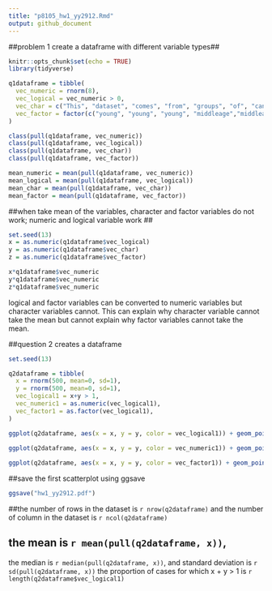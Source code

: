 ```yaml
---
title: "p8105_hw1_yy2912.Rmd"
output: github_document
---
```

##problem 1 create a dataframe with different variable types##

```r
knitr::opts_chunk$set(echo = TRUE)
library(tidyverse)
```

```r
q1dataframe = tibble(
  vec_numeric = rnorm(8),
  vec_logical = vec_numeric > 0,
  vec_char = c("This", "dataset", "comes", "from", "groups", "of", "cancer", "patients"),
  vec_factor = factor(c("young", "young", "young", "middleage","middleage","middleage", "old", "old"))
)

class(pull(q1dataframe, vec_numeric))
class(pull(q1dataframe, vec_logical))
class(pull(q1dataframe, vec_char))
class(pull(q1dataframe, vec_factor))

mean_numeric = mean(pull(q1dataframe, vec_numeric))
mean_logical = mean(pull(q1dataframe, vec_logical))
mean_char = mean(pull(q1dataframe, vec_char))
mean_factor = mean(pull(q1dataframe, vec_factor))
```
##when take mean of the variables, character and factor variables do not work; numeric and logical variable work ##

```r
set.seed(13)
x = as.numeric(q1dataframe$vec_logical)
y = as.numeric(q1dataframe$vec_char)
z = as.numeric(q1dataframe$vec_factor)

x*q1dataframe$vec_numeric
y*q1dataframe$vec_numeric
z*q1dataframe$vec_numeric
```
logical and factor variables can be converted to numeric variables but character variables cannot. This can explain why character variable cannot take the mean but cannot explain why factor variables cannot take the mean. 

##question 2 creates a dataframe 

```r
set.seed(13)

q2dataframe = tibble(
  x = rnorm(500, mean=0, sd=1),
  y = rnorm(500, mean=0, sd=1),
  vec_logical1 = x+y > 1,
  vec_numeric1 = as.numeric(vec_logical1),
  vec_factor1 = as.factor(vec_logical1), 
)

ggplot(q2dataframe, aes(x = x, y = y, color = vec_logical1)) + geom_point()

ggplot(q2dataframe, aes(x = x, y = y, color = vec_numeric1)) + geom_point()
       
ggplot(q2dataframe, aes(x = x, y = y, color = vec_factor1)) + geom_point()
```
##save the first scatterplot using ggsave
```r
ggsave("hw1_yy2912.pdf")
```

##the number of rows in the dataset is `r nrow(q2dataframe)` and the number of column in the dataset is `r ncol(q2dataframe)`

## the mean is `r mean(pull(q2dataframe, x))`, 
the median is `r median(pull(q2dataframe, x))`, 
and standard deviation is `r sd(pull(q2dataframe, x))` 
the proportion of cases for which x + y > 1 is `r length(q2dataframe$vec_logical1)`

